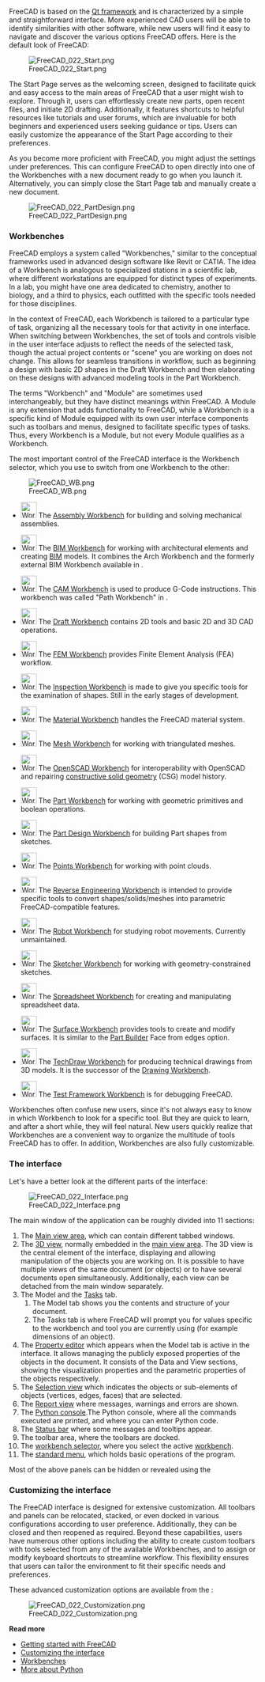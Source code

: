 <languages/>
<translate>

<!--T:27-->
{{Docnav
|[[Manual:Installing|Manual:Installing]]
|[[Manual:Navigating_in_the_3D_view|Manual:Navigating in the 3D view]]
|[[Manual:Introduction|Manual start]]
|IconC=Crystal_Clear_manual.png
}}

</translate>
{{Manual:TOC}}
<translate>

<!--T:1-->
FreeCAD is based on the [https://en.wikipedia.org/wiki/Qt_(software) Qt framework] and is characterized by a simple and straightforward interface. More experienced CAD users will be able to identify similarities with other software, while new users will find it easy to navigate and discover the various options FreeCAD offers. Here is the default look of FreeCAD:

<!--T:2-->
[[Image:FreeCAD_022_Start.png|none]]

<!--T:3-->
The Start Page serves as the welcoming screen, designed to facilitate quick and easy access to the main areas of FreeCAD that a user might wish to explore. Through it, users can effortlessly create new parts, open recent files, and initiate 2D drafting. Additionally, it features shortcuts to helpful resources like tutorials and user forums, which are invaluable for both beginners and experienced users seeking guidance or tips. Users can easily customize the appearance of the Start Page according to their preferences.

<!--T:4-->
As you become more proficient with FreeCAD, you might adjust the settings under preferences. This can configure FreeCAD to open directly into one of the Workbenches with a new document ready to go when you launch it. Alternatively, you can simply close the Start Page tab and manually create a new document.

<!--T:5-->
[[Image:FreeCAD_022_PartDesign.png|none]]

=== Workbenches === <!--T:6-->

<!--T:8-->
FreeCAD employs a system called "Workbenches," similar to the conceptual frameworks used in advanced design software like Revit or CATIA. The idea of a Workbench is analogous to specialized stations in a scientific lab, where different workstations are equipped for distinct types of experiments. In a lab, you might have one area dedicated to chemistry, another to biology, and a third to physics, each outfitted with the specific tools needed for those disciplines.

<!--T:31-->
In the context of FreeCAD, each Workbench is tailored to a particular type of task, organizing all the necessary tools for that activity in one interface. When switching between Workbenches, the set of tools and controls visible in the user interface adjusts to reflect the needs of the selected task, though the actual project contents or "scene" you are working on does not change. This allows for seamless transitions in workflow, such as beginning a design with basic 2D shapes in the Draft Workbench and then elaborating on these designs with advanced modeling tools in the Part Workbench.

<!--T:32-->
The terms "Workbench" and "Module" are sometimes used interchangeably, but they have distinct meanings within FreeCAD. A Module is any extension that adds functionality to FreeCAD, while a Workbench is a specific kind of Module equipped with its own user interface components such as toolbars and menus, designed to facilitate specific types of tasks. Thus, every Workbench is a Module, but not every Module qualifies as a Workbench.

<!--T:9-->
The most important control of the FreeCAD interface is the Workbench selector, which you use to switch from one Workbench to the other:

<!--T:10-->
[[Image:FreeCAD_WB.png|none]]

<!--T:33-->
<!--Please keep this list consistent with Workbenches, Online_Help_Toc and User_hub-->
* [[Image:Workbench_Assembly.svg|32px]] The [[Assembly_Workbench|Assembly Workbench]] for building and solving mechanical assemblies. {{Version|1.0}}

<!--T:34-->
* [[Image:Workbench_BIM.svg|32px]] The [[BIM_Workbench|BIM Workbench]] for working with architectural elements and creating [https://en.wikipedia.org/wiki/Building_information_modeling BIM] models. It combines the Arch Workbench and the formerly external BIM Workbench available in {{VersionMinus|0.21}}.

<!--T:35-->
* [[Image:Workbench_CAM.svg|32px]] The [[CAM_Workbench|CAM Workbench]] is used to produce G-Code instructions. This workbench was called "Path Workbench" in {{VersionMinus|0.21}}.

<!--T:36-->
* [[Image:Workbench_Draft.svg|32px]] The [[Draft_Workbench|Draft Workbench]] contains 2D tools and basic 2D and 3D CAD operations.

<!--T:37-->
* [[Image:Workbench_FEM.svg|32px]] The [[FEM_Workbench|FEM Workbench]] provides Finite Element Analysis (FEA) workflow.

<!--T:38-->
* [[Image:Workbench_Inspection.svg|32px]] The [[Inspection_Workbench|Inspection Workbench]] is made to give you specific tools for the examination of shapes. Still in the early stages of development.

<!--T:39-->
* [[Image:Workbench_Material.svg|32px]] The [[Material_Workbench|Material Workbench]] handles the FreeCAD material system. {{Version|1.0}}

<!--T:40-->
* [[Image:Workbench_Mesh.svg|32px]] The [[Mesh_Workbench|Mesh Workbench]] for working with triangulated meshes.

<!--T:41-->
* [[Image:Workbench_OpenSCAD.svg|32px]] The [[OpenSCAD_Workbench|OpenSCAD Workbench]] for interoperability with OpenSCAD and repairing [[Constructive_solid_geometry|constructive solid geometry]] (CSG) model history.

<!--T:42-->
* [[Image:Workbench_Part.svg|32px]] The [[Part_Workbench|Part Workbench]] for working with geometric primitives and boolean operations.

<!--T:43-->
* [[Image:Workbench_PartDesign.svg|32px]] The [[PartDesign_Workbench|Part Design Workbench]] for building Part shapes from sketches.

<!--T:44-->
* [[Image:Workbench_Points.svg|32px]] The [[Points_Workbench|Points Workbench]] for working with point clouds.

<!--T:45-->
* [[Image:Workbench_Reverse_Engineering.svg|32px]] The [[Reverse_Engineering_Workbench|Reverse Engineering Workbench]] is intended to provide specific tools to convert shapes/solids/meshes into parametric FreeCAD-compatible features.

<!--T:46-->
* [[Image:Workbench_Robot.svg|32px]] The [[Robot_Workbench|Robot Workbench]] for studying robot movements. Currently unmaintained.

<!--T:47-->
* [[Image:Workbench_Sketcher.svg|32px]] The [[Sketcher_Workbench|Sketcher Workbench]] for working with geometry-constrained sketches.

<!--T:48-->
* [[Image:Workbench_Spreadsheet.svg|32px]] The [[Spreadsheet_Workbench|Spreadsheet Workbench]] for creating and manipulating spreadsheet data.

<!--T:49-->
* [[Image:Workbench_Surface.svg|32px]] The [[Surface_Workbench|Surface Workbench]] provides tools to create and modify surfaces. It is similar to the [[Part_Builder|Part Builder]] Face from edges option.

<!--T:50-->
* [[Image:Workbench_TechDraw.svg|32px]] The [[TechDraw_Workbench|TechDraw Workbench]] for producing technical drawings from 3D models. It is the successor of the [[Drawing_Workbench|Drawing Workbench]].

<!--T:51-->
* [[Image:Workbench_Test.svg|32px]] The [[Testing|Test Framework Workbench]] is for debugging FreeCAD.

<!--T:11-->
Workbenches often confuse new users, since it's not always easy to know in which Workbench to look for a specific tool. But they are quick to learn, and after a short while, they will feel natural. New users quickly realize that Workbenches are a convenient way to organize the multitude of tools FreeCAD has to offer. In addition, Workbenches are also fully customizable.

=== The interface === <!--T:13-->

<!--T:14-->
Let's have a better look at the different parts of the interface:

<!--T:15-->
[[Image:FreeCAD_022_Interface.png|none]]

<!--T:52-->
The main window of the application can be roughly divided into 11 sections:

<!--T:53-->
# The [[Main_view_area|Main view area]], which can contain different tabbed windows.
# The [[3D_view|3D view]], normally embedded in the [[Main_view_area|main view area]]. The 3D view is the central element of the interface, displaying and allowing manipulation of the objects you are working on. It is possible to have multiple views of the same document (or objects) or to have several documents open simultaneously. Additionally, each view can be detached from the main window separately. 
#The Model and the [[Task_panel|Tasks]] tab.
## The Model tab shows you the contents and structure of your document.
## The Tasks tab is where FreeCAD will prompt you for values specific to the workbench and tool you are currently using (for example dimensions of an object).
# The [[Property_editor|Property editor]] which appears when the Model tab is active in the interface. It allows managing the publicly exposed properties of the objects in the document. It consists of the Data and View sections, showing the visualization properties and the parametric properties of the objects respectively.
#The [[Selection_view|Selection view]] which indicates the objects or sub-elements of objects (vertices, edges, faces) that are selected.
#The [[Report_view|Report view]] where messages, warnings and errors are shown.
#The [[Python_console|Python console]].The Python console, where all the commands executed are printed, and where you can enter Python code.
# The [[Status_bar|Status bar]] where some messages and tooltips appear.
# The toolbar area, where the toolbars are docked.
#The [[Std_Workbench|workbench selector]], where you select the active [[Workbenches|workbench]].
# The [[Standard_Menu|standard menu]], which holds basic operations of the program.

<!--T:54-->
Most of the above panels can be hidden or revealed using the {{MenuCommand|View → Panels menu}}

=== Customizing the interface === <!--T:19-->

<!--T:20-->
The FreeCAD interface is designed for extensive customization. All toolbars and panels can be relocated, stacked, or even docked in various configurations according to user preference. Additionally, they can be closed and then reopened as required. Beyond these capabilities, users have numerous other options including the ability to create custom toolbars with tools selected from any of the available Workbenches, and to assign or modify keyboard shortcuts to streamline workflow. This flexibility ensures that users can tailor the environment to fit their specific needs and preferences.

<!--T:21-->
These advanced customization options are available from the {{MenuCommand|Tools → Customize menu}}:

<!--T:22-->
[[Image:FreeCAD_022_Customization.png|none]]

<!--T:23-->
'''Read more'''

<!--T:24-->
* [[Getting started|Getting started with FreeCAD]]
* [[Interface Customization|Customizing the interface]]
* [[Workbenches]]
* [https://www.python.org More about Python]


<!--T:28-->
{{Docnav
|[[Manual:Installing|Manual:Installing]]
|[[Manual:Navigating_in_the_3D_view|Manual:Navigating in the 3D view]]
|[[Manual:Introduction|Manual start]]
|IconC=Crystal_Clear_manual.png
}}

</translate>